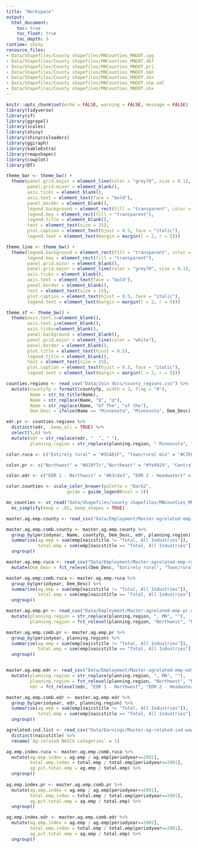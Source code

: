 ```yaml
---
title: "Workspace"
output: 
  html_document:
    toc: true
    toc_float: true
    toc_depth: 3
runtime: shiny
resource_files:
- Data/Shapefiles/County shapefiles/MNCounties_MNDOT.cpg
- Data/Shapefiles/County shapefiles/MNCounties_MNDOT.dbf
- Data/Shapefiles/County shapefiles/MNCounties_MNDOT.prj
- Data/Shapefiles/County shapefiles/MNCounties_MNDOT.sbn
- Data/Shapefiles/County shapefiles/MNCounties_MNDOT.sbx
- Data/Shapefiles/County shapefiles/MNCounties_MNDOT.shp.xml
- Data/Shapefiles/County shapefiles/MNCounties_MNDOT.shx
---
```


```r
knitr::opts_chunk$set(echo = FALSE, warning = FALSE, message = FALSE)
library(tidyverse)
library(sf)
library(ggrepel)
library(scales)
library(shiny)
library(shinycssloaders)
library(ggiraph)
library(kableExtra)
library(rmapshaper)
library(cowplot)
library(DT)
```

```r
theme_bar <- theme_bw() +
  theme(panel.grid.major = element_line(color = "grey70", size = 0.1),
        panel.grid.minor = element_blank(),
        axis.ticks = element_blank(),
        axis.text = element_text(face = "bold"),
        panel.border = element_blank(),
        legend.background = element_rect(fill = "transparent", color = "transparent"),
        legend.key = element_rect(fill = "transparent"),
        legend.title = element_blank(),
        text = element_text(size = 15),
        plot.caption = element_text(hjust = 0.5, face = "italic"),
        legend.text = element_text(margin = margin(l = 2, r = 5)))

theme_line <- theme_bw() +
  theme(legend.background = element_rect(fill = "transparent", color = "transparent"),
        legend.key = element_rect(fill = "transparent"),
        panel.grid.minor = element_blank(),
        panel.grid.major = element_line(color = "grey70", size = 0.1),
        axis.ticks = element_blank(),
        axis.text = element_text(face = "bold"),
        panel.border = element_blank(),
        text = element_text(size = 15),
        plot.caption = element_text(hjust = 0.5, face = "italic"),
        legend.text = element_text(margin = margin(l = 2, r = 5)))

theme_sf <- theme_bw() +
  theme(axis.text.x=element_blank(),
        axis.text.y=element_blank(),
        axis.ticks=element_blank(),
        panel.background = element_blank(),
        panel.grid.major = element_line(color = "white"),
        panel.border = element_blank(),
        plot.title = element_text(hjust = 0.5),
        legend.title = element_blank(),
        text = element_text(size = 15),
        plot.caption = element_text(hjust = 0.5, face = "italic"),
        legend.text = element_text(margin = margin(l = 2, r = 5)))

counties.regions <- read_csv("Data/Join docs/county_regions.csv") %>%
  mutate(countyfp = formatC(countyfp, width = 3, flag = "0"),
         Name = str_to_title(Name),
         Name = str_replace(Name, "Q", "q"),
         Name = str_replace(Name, "Of The", "of the"),
         Dem_Desc = ifelse(Name == "Minnesota", "Minnesota", Dem_Desc))

edr.pr <- counties.regions %>%
  distinct(edr, .keep_all = TRUE) %>%
  select(5,6) %>%
  mutate(edr = str_replace(edr, "  ", " "),
         planning.region = str_replace(planning.region, " Minnesota", ""))

color.ruca <- c("Entirely rural" = "#5CA81F", "Town/rural mix" = "#C7EF99", "Urban/town/rural mix" = "#d8b365", "Entirely urban" = "#a6611a", "Minnesota" = "black")

color.pr <- c("Northwest" = "#810f7c","Northeast" = "#fe9929", "Central" = "#076324", "Seven County Mpls-St Paul" = "#d8b365", "Southwest" = "#1f78b4", "Southeast" = "#d7301f", "Minnesota" = "black")

color.edr <- c("EDR 1 - Northwest" = "#b3cde3", "EDR 2 - Headwaters" = "#8c96c6", "EDR 3 - Arrowhead" = "#fe9929", "EDR 4 - West Central" = "#8856a7", "EDR 5 - North Central" = "#810f7c", "EDR 6E- Southwest Central" = "#e5f5f9", "EDR 6W- Upper Minnesota Valley" = "#bdc9e1", "EDR 7E- East Central" = "#99d8c9", "EDR 7W- Central" = "#2ca25f", "EDR 8 - Southwest" = "#74a9cf", "EDR 9 - South Central" = "#0570b0", "EDR 10 - Southeast" = "#d7301f", "EDR 11 - 7 County Twin Cities" = "#d8b365", "Minnesota" = "black")

color.counties <- scale_color_brewer(palette = "Dark2",
                       guide = guide_legend(ncol = 3))

mn_counties <- st_read("Data/Shapefiles/county shapefiles/MNCounties_MNDOT.shp", quiet = TRUE) %>%
  ms_simplify(keep = .01, keep_shapes = TRUE)
```

```r
master.ag.emp.county <- read_csv("Data/Employment/Master-agrelated-emp-county.csv")

master.ag.emp.comb.county <- master.ag.emp.county %>%
  group_by(periodyear, Name, countyfp, Dem_Desc, edr, planning.region) %>%
  summarise(ag.emp = sum(emp[naicstitle != "Total, All Industries"]),
            total.emp = sum(emp[naicstitle == "Total, All Industries"])) %>%
  ungroup()

master.ag.emp.ruca <- read_csv("Data/Employment/Master-agrelated-emp-ruca.csv") %>%
  mutate(Dem_Desc = fct_relevel(Dem_Desc, "Entirely rural", "Town/rural mix", "Urban/town/rural mix", "Entirely urban"))

master.ag.emp.comb.ruca <- master.ag.emp.ruca %>%
  group_by(periodyear, Dem_Desc) %>%
  summarise(ag.emp = sum(emp[naicstitle != "Total, All Industries"]),
            total.emp = sum(emp[naicstitle == "Total, All Industries"])) %>%
  ungroup()

master.ag.emp.pr <- read_csv("Data/Employment/Master-agrelated-emp-pr.csv") %>%
  mutate(planning.region = str_replace(planning.region, ", MN", ""),
         planning.region = fct_relevel(planning.region, "Northwest", "Northeast", "Central", "Seven County Mpls-St Paul", "Southwest", "Southeast"))

master.ag.emp.comb.pr <- master.ag.emp.pr %>%
  group_by(periodyear, planning.region) %>%
  summarise(ag.emp = sum(emp[naicstitle != "Total, All Industries"]),
            total.emp = sum(emp[naicstitle == "Total, All Industries"])) %>%
  ungroup()


master.ag.emp.edr <- read_csv("Data/Employment/Master-agrelated-emp-edr.csv") %>%
  mutate(planning.region = str_replace(planning.region, ", MN", ""),
         planning.region = fct_relevel(planning.region, "Northwest", "Northeast", "Central", "Seven County Mpls-St Paul", "Southwest", "Southeast"),
         edr = fct_relevel(edr, "EDR 1 - Northwest", "EDR 2 - Headwaters", "EDR 3 - Arrowhead", "EDR 4 - West Central", "EDR 5 - North Central", "EDR 6E- Southwest Central", "EDR 6W- Upper Minnesota Valley", "EDR 7E- East Central", "EDR 7W- Central", "EDR 8 - Southwest", "EDR 9 - South Central", "EDR 10 - Southeast", "EDR 11 - 7 County Twin Cities", "Minnesota"))

master.ag.emp.comb.edr <- master.ag.emp.edr %>%
  group_by(periodyear, edr, planning.region) %>%
  summarise(ag.emp = sum(emp[naicstitle != "Total, All Industries"]),
            total.emp = sum(emp[naicstitle == "Total, All Industries"])) %>%
  ungroup()


```

```r
agrelated.ind.list <- read_csv("Data/Earnings/Master-ag-related-ind-wages-pr.csv") %>%
  distinct(naicstitle) %>%
  rename(`Ag-related NAICS categories` = 1)

```

```r
ag.emp.index.ruca <- master.ag.emp.comb.ruca %>%
  mutate(ag.emp.index = ag.emp / ag.emp[periodyear==2001],
         total.emp.index = total.emp / total.emp[periodyear==2001],
         ag.pct.total.emp = ag.emp / total.emp) %>%
  ungroup()
  
ag.emp.index.pr <- master.ag.emp.comb.pr %>%
  mutate(ag.emp.index = ag.emp / ag.emp[periodyear==2001],
         total.emp.index = total.emp / total.emp[periodyear==2001],
         ag.pct.total.emp = ag.emp / total.emp) %>%
  ungroup()

ag.emp.index.edr <- master.ag.emp.comb.edr %>%
  mutate(ag.emp.index = ag.emp / ag.emp[periodyear==2001],
         total.emp.index = total.emp / total.emp[periodyear==2001],
         ag.pct.total.emp = ag.emp / total.emp) %>%
  ungroup()

```







